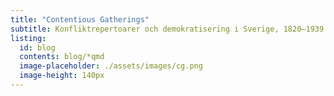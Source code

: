 ```yaml
---
title: "Contentious Gatherings"
subtitle: Konfliktrepertoarer och demokratisering i Sverige, 1820–1939
listing:
  id: blog
  contents: blog/*qmd
  image-placeholder: ./assets/images/cg.png
  image-height: 140px
---
```

